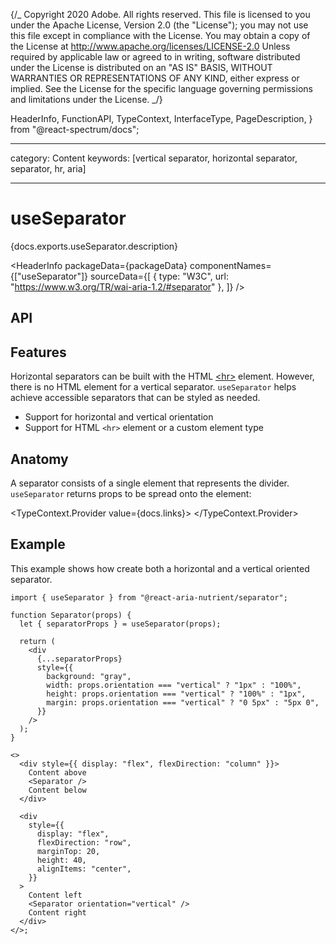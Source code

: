 {/_ Copyright 2020 Adobe. All rights reserved.
This file is licensed to you under the Apache License, Version 2.0 (the "License");
you may not use this file except in compliance with the License. You may obtain a copy
of the License at http://www.apache.org/licenses/LICENSE-2.0
Unless required by applicable law or agreed to in writing, software distributed under
the License is distributed on an "AS IS" BASIS, WITHOUT WARRANTIES OR REPRESENTATIONS
OF ANY KIND, either express or implied. See the License for the specific language
governing permissions and limitations under the License. _/}


  HeaderInfo,
  FunctionAPI,
  TypeContext,
  InterfaceType,
  PageDescription,
} from "@react-spectrum/docs";

---

category: Content
keywords: [vertical separator, horizontal separator, separator, hr, aria]

---

# useSeparator

<PageDescription>{docs.exports.useSeparator.description}</PageDescription>

<HeaderInfo
  packageData={packageData}
  componentNames={["useSeparator"]}
  sourceData={[
    { type: "W3C", url: "https://www.w3.org/TR/wai-aria-1.2/#separator" },
  ]}
/>

## API

<FunctionAPI function={docs.exports.useSeparator} links={docs.links} />

## Features

Horizontal separators can be built with the HTML [&lt;hr&gt;](https://developer.mozilla.org/en-US/docs/Web/HTML/Element/hr)
element. However, there is no HTML element for a vertical separator. `useSeparator` helps achieve
accessible separators that can be styled as needed.

- Support for horizontal and vertical orientation
- Support for HTML `<hr>` element or a custom element type

## Anatomy

A separator consists of a single element that represents the divider.
`useSeparator` returns props to be spread onto the element:

<TypeContext.Provider value={docs.links}>
  <InterfaceType
    properties={docs.links[docs.exports.useSeparator.return.id].properties}
  />
</TypeContext.Provider>

## Example

This example shows how create both a horizontal and a vertical oriented separator.

```tsx example
import { useSeparator } from "@react-aria-nutrient/separator";

function Separator(props) {
  let { separatorProps } = useSeparator(props);

  return (
    <div
      {...separatorProps}
      style={{
        background: "gray",
        width: props.orientation === "vertical" ? "1px" : "100%",
        height: props.orientation === "vertical" ? "100%" : "1px",
        margin: props.orientation === "vertical" ? "0 5px" : "5px 0",
      }}
    />
  );
}

<>
  <div style={{ display: "flex", flexDirection: "column" }}>
    Content above
    <Separator />
    Content below
  </div>

  <div
    style={{
      display: "flex",
      flexDirection: "row",
      marginTop: 20,
      height: 40,
      alignItems: "center",
    }}
  >
    Content left
    <Separator orientation="vertical" />
    Content right
  </div>
</>;
```
